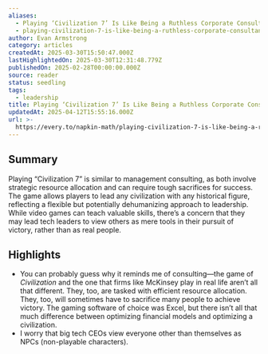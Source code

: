 ```yaml
---
aliases:
  - Playing ‘Civilization 7’ Is Like Being a Ruthless Corporate Consultant
  - playing-civilization-7-is-like-being-a-ruthless-corporate-consultant
author: Evan Armstrong
category: articles
createdAt: 2025-03-30T15:50:47.000Z
lastHighlightedOn: 2025-03-30T12:31:48.779Z
publishedOn: 2025-02-28T00:00:00.000Z
source: reader
status: seedling
tags:
  - leadership
title: Playing ‘Civilization 7’ Is Like Being a Ruthless Corporate Consultant
updatedAt: 2025-04-12T15:55:16.000Z
url: >-
  https://every.to/napkin-math/playing-civilization-7-is-like-being-a-ruthless-corporate-consultant
---
```

## Summary

Playing “Civilization 7” is similar to management consulting, as both involve strategic resource allocation and can require tough sacrifices for success. The game allows players to lead any civilization with any historical figure, reflecting a flexible but potentially dehumanizing approach to leadership. While video games can teach valuable skills, there’s a concern that they may lead tech leaders to view others as mere tools in their pursuit of victory, rather than as real people.

## Highlights

- You can probably guess why it reminds me of consulting—the game of _Civilization_ and the one that firms like McKinsey play in real life aren’t all that different. They, too, are tasked with efficient resource allocation. They, too, will sometimes have to sacrifice many people to achieve victory. The gaming software of choice was Excel, but there isn’t all that much difference between optimizing financial models and optimizing a civilization.
- I worry that big tech CEOs view everyone other than themselves as NPCs (non-playable characters).
